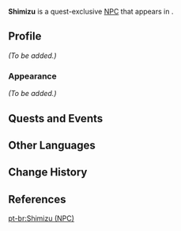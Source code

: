 {{Meta
<!-- Remove this template after adding the missing info -->
|missing_NPC_profile  = yes
}}
{{Character Infobox
|type             = Quest NPC
|image            = NPC Shimizu.png
|region           = Inazuma
|location         = Inazuma
|title            = Fortune Slip Vendor
|voiceEN          = 
|voiceKR          = [https://namu.wiki/w/나은혁 Na Eun-hyeok ({{ko|나은혁}})]<ref>YouTube: [https://youtu.be/dZGDN2i-Gxc KR VA Self Announcement]</ref>
}}
'''Shimizu''' is a quest-exclusive [[NPC]] that appears in {{Quest|With You}}.
<!--
==Location==
<gallery>
NPC Location Shimizu.png|Shimizu's location
NPC Location Shimizu Context.png|Additional context
</gallery>
-->
==Profile==
<!-- detailed story/lore information goes here -->
''(To be added.)''

===Appearance===
''(To be added.)''

==Quests and Events==
{{Quests and Events}}

==Other Languages==
{{Other Languages
|default_hidden = 1
|en      = Shimizu
|zhs     = 清水
|zhs_rm  = Qīngshuǐ
|zht     = 清水
|zht_rm  = Qīngshuǐ
|ja      = 清水
|ja_rm   = Shimizu
|ko      = 시미즈
|es      = Shimizu
|fr      = Shimizu
|ru      = Симидзу
|th      = Shimizu
|vi      = Shimizu
|de      = Shimizu
|id      = Shimizu
|pt      = Shimizu
|tr      = Shimizu
|it      = Shimizu
}}

==Change History==
{{Change History|2.0}}

==References==
{{Reflist}}

[[pt-br:Shimizu (NPC)]]